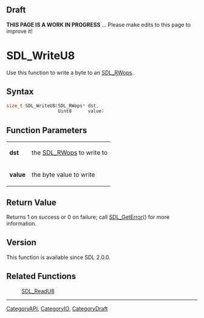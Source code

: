 == Draft ==

'''THIS PAGE IS A WORK IN PROGRESS''' ... Please make edits to this page to improve it!


<!-- #*^*^*^*^*See https://wiki.libsdl.org/SGFunctions for details on editing this page*^*^*^*^* -->


= SDL_WriteU8 =
Use this function to write a byte to an [[SDL_RWops]].




== Syntax ==
<syntaxhighlight lang='c++'>
size_t SDL_WriteU8(SDL_RWops* dst,
                   Uint8      value)
</syntaxhighlight>


== Function Parameters ==
{|
|'''dst'''
|the [[SDL_RWops]] to write to
|-
|'''value'''
|the byte value to write
|}


== Return Value ==
Returns 1 on success or 0 on failure; call [[SDL_GetError]]() for more information.


== Version ==
This function is available since SDL 2.0.0.


== Related Functions ==
:[[SDL_ReadU8]]
<!-- #Remove this section if empty -->

----
[[CategoryAPI]], [[CategoryIO]], [[CategoryDraft]]
<!-- #See the Style Guide for instructions on editing the footer. -->

